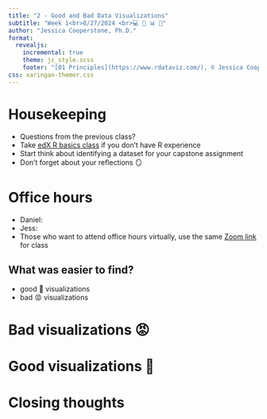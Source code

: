 ```yaml
---
title: "2 - Good and Bad Data Visualizations"
subtitle: "Week 1<br>8/27/2024 <br>💻 🧰 📊 🥳"
author: "Jessica Cooperstone, Ph.D."
format: 
  revealjs:
    incremental: true
    theme: jc_style.scss
    footer: "[01 Principles](https://www.rdataviz.com/), © Jessica Cooperstone, 2024"
css: xaringan-themer.css
---
```


# Housekeeping

- Questions from the previous class?
- Take [edX R basics class](https://pll.harvard.edu/course/data-science-r-basics) if you don't have R experience
- Start think about identifying a dataset for your capstone assignment
- Don't forget about your reflections 🪞

# Office hours

- Daniel: 
- Jess: 
- Those who want to attend office hours virtually, use the same [Zoom link](https://go.osu.edu/dataviz-zoom) for class



## What was easier to find?

- good 👏  visualizations 
- bad 😡 visualizations


# Bad visualizations 😡 {.center_title}



# Good visualizations 👏 {.center_title}



# Closing thoughts